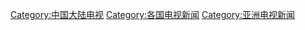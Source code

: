 [[Category:中国大陆电视|Category:中国大陆电视]]
[[Category:各国电视新闻|Category:各国电视新闻]]
[[Category:亚洲电视新闻|Category:亚洲电视新闻]]